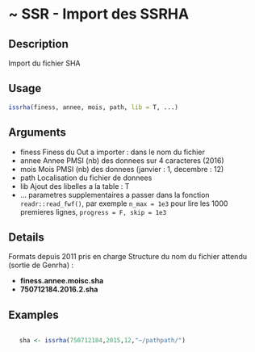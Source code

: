 # ~ SSR - Import des SSRHA 

## Description

Import du fichier SHA

## Usage
```r
issrha(finess, annee, mois, path, lib = T, ...)

```
## Arguments
 - finess Finess du Out a importer : dans le nom du fichier
 - annee Annee PMSI (nb) des donnees sur 4 caracteres (2016)
 - mois Mois PMSI (nb) des donnees (janvier : 1, decembre : 12)
 - path Localisation du fichier de donnees
 - lib Ajout des libelles a la table : T
 - ... parametres supplementaires a passer
dans la fonction `readr::read_fwf()`, par exemple
`n_max = 1e3` pour lire les 1000 premieres lignes,  `progress = F, skip = 1e3`


## Details

Formats depuis 2011 pris en charge
Structure du nom du fichier attendu (sortie de Genrha) :

  - **finess.annee.moisc.sha**
  - **750712184.2016.2.sha**


## Examples
```r

   sha <- issrha(750712184,2015,12,"~/pathpath/")

```

